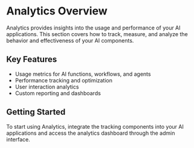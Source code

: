 # Analytics Overview

Analytics provides insights into the usage and performance of your AI applications. This section covers how to track, measure, and analyze the behavior and effectiveness of your AI components.

## Key Features

- Usage metrics for AI functions, workflows, and agents
- Performance tracking and optimization
- User interaction analytics
- Custom reporting and dashboards

## Getting Started

To start using Analytics, integrate the tracking components into your AI applications and access the analytics dashboard through the admin interface.
